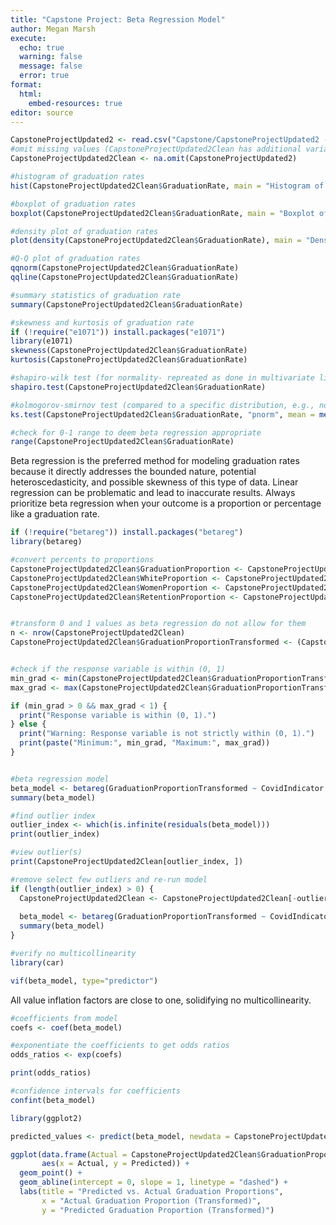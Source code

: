 ```yaml
---
title: "Capstone Project: Beta Regression Model"
author: Megan Marsh
execute:
  echo: true
  warning: false
  message: false
  error: true
format: 
  html:
    embed-resources: true
editor: source
---
```


```r
CapstoneProjectUpdated2 <- read.csv("Capstone/CapstoneProjectUpdated2 - CapstoneProjectUpdated (1).csv")
#omit missing values (CapstoneProjectUpdated2Clean has additional variables than CapstoneUpdatedClean)
CapstoneProjectUpdated2Clean <- na.omit(CapstoneProjectUpdated2)
```


```r
#histogram of graduation rates
hist(CapstoneProjectUpdated2Clean$GraduationRate, main = "Histogram of Graduation Rates", xlab = "Graduation Rate")

#boxplot of graduation rates
boxplot(CapstoneProjectUpdated2Clean$GraduationRate, main = "Boxplot of Graduation Rates")

#density plot of graduation rates
plot(density(CapstoneProjectUpdated2Clean$GraduationRate), main = "Density Plot of Graduation Rates", xlab = "Graduation Rate")

#Q-Q plot of graduation rates
qqnorm(CapstoneProjectUpdated2Clean$GraduationRate)
qqline(CapstoneProjectUpdated2Clean$GraduationRate)

#summary statistics of graduation rate
summary(CapstoneProjectUpdated2Clean$GraduationRate)

#skewness and kurtosis of graduation rate
if (!require("e1071")) install.packages("e1071")
library(e1071)
skewness(CapstoneProjectUpdated2Clean$GraduationRate)
kurtosis(CapstoneProjectUpdated2Clean$GraduationRate)

#shapiro-wilk test (for normality- repreated as done in multivariate linear regression model):
shapiro.test(CapstoneProjectUpdated2Clean$GraduationRate)

#kolmogorov-smirnov test (compared to a specific distribution, e.g., normal):
ks.test(CapstoneProjectUpdated2Clean$GraduationRate, "pnorm", mean = mean(CapstoneProjectUpdated2Clean$GraduationRate), sd = sd(CapstoneProjectUpdated2Clean$GraduationRate))

#check for 0-1 range to deem beta regression appropriate
range(CapstoneProjectUpdated2Clean$GraduationRate)
```

Beta regression is the preferred method for modeling graduation rates because it directly addresses the bounded nature, potential heteroscedasticity, and possible skewness of this type of data. Linear regression can be problematic and lead to inaccurate results. Always prioritize beta regression when your outcome is a proportion or percentage like a graduation rate.


```r
if (!require("betareg")) install.packages("betareg")
library(betareg)

#convert percents to proportions
CapstoneProjectUpdated2Clean$GraduationProportion <- CapstoneProjectUpdated2Clean$GraduationRate / 100
CapstoneProjectUpdated2Clean$WhiteProportion <- CapstoneProjectUpdated2Clean$PercentWhite / 100
CapstoneProjectUpdated2Clean$WomenProportion <- CapstoneProjectUpdated2Clean$PercentWomen / 100
CapstoneProjectUpdated2Clean$RetentionProportion <- CapstoneProjectUpdated2Clean$RetentionRate / 100


#transform 0 and 1 values as beta regression do not allow for them
n <- nrow(CapstoneProjectUpdated2Clean)
CapstoneProjectUpdated2Clean$GraduationProportionTransformed <- (CapstoneProjectUpdated2Clean$GraduationProportion * (n - 1) + 0.5) / n


#check if the response variable is within (0, 1)
min_grad <- min(CapstoneProjectUpdated2Clean$GraduationProportionTransformed)
max_grad <- max(CapstoneProjectUpdated2Clean$GraduationProportionTransformed)

if (min_grad > 0 && max_grad < 1) {
  print("Response variable is within (0, 1).")
} else {
  print("Warning: Response variable is not strictly within (0, 1).")
  print(paste("Minimum:", min_grad, "Maximum:", max_grad))
}


#beta regression model
beta_model <- betareg(GraduationProportionTransformed ~ CovidIndicator + WhiteProportion + WomenProportion + Staff:CovidIndicator + AvgInStateTuition + RetentionProportion + TotalEnrollment + AvgPellGrant + AvgStudentLoans, data = CapstoneProjectUpdated2Clean)
summary(beta_model)
```


```r
#find outlier index
outlier_index <- which(is.infinite(residuals(beta_model)))
print(outlier_index)

#view outlier(s)
print(CapstoneProjectUpdated2Clean[outlier_index, ])

#remove select few outliers and re-run model
if (length(outlier_index) > 0) {
  CapstoneProjectUpdated2Clean <- CapstoneProjectUpdated2Clean[-outlier_index, ]
  
  beta_model <- betareg(GraduationProportionTransformed ~ CovidIndicator + PercentWhite + PercentWomen + Staff:CovidIndicator + AvgInStateTuition + RetentionRate + TotalEnrollment + AvgPellGrant + AvgStudentLoans, data = CapstoneProjectUpdated2Clean)
  summary(beta_model)
}
```


```r
#verify no multicollinearity
library(car) 

vif(beta_model, type="predictor")
```

All value inflation factors are close to one, solidifying no multicollinearity. 

```r
#coefficients from model
coefs <- coef(beta_model)

#exponentiate the coefficients to get odds ratios
odds_ratios <- exp(coefs)

print(odds_ratios)
```

```r
#confidence intervals for coefficients
confint(beta_model) 
```


```r
library(ggplot2)

predicted_values <- predict(beta_model, newdata = CapstoneProjectUpdated2Clean, type = "response")

ggplot(data.frame(Actual = CapstoneProjectUpdated2Clean$GraduationProportionTransformed, Predicted = predicted_values), 
       aes(x = Actual, y = Predicted)) +
  geom_point() +
  geom_abline(intercept = 0, slope = 1, linetype = "dashed") +
  labs(title = "Predicted vs. Actual Graduation Proportions",
       x = "Actual Graduation Proportion (Transformed)",
       y = "Predicted Graduation Proportion (Transformed)")
```
